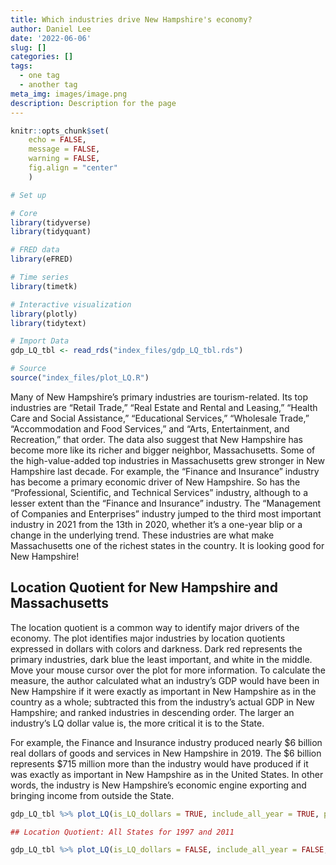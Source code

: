 ```yaml
---
title: Which industries drive New Hampshire's economy?
author: Daniel Lee
date: '2022-06-06'
slug: []
categories: []
tags:
  - one tag
  - another tag
meta_img: images/image.png
description: Description for the page
---
```



```r

knitr::opts_chunk$set(
    echo = FALSE, 
    message = FALSE, 
    warning = FALSE,
    fig.align = "center"
    )

# Set up

# Core
library(tidyverse)
library(tidyquant)

# FRED data
library(eFRED)

# Time series
library(timetk)

# Interactive visualization
library(plotly)
library(tidytext)

# Import Data
gdp_LQ_tbl <- read_rds("index_files/gdp_LQ_tbl.rds")

# Source
source("index_files/plot_LQ.R")
```



Many of New Hampshire's primary industries are tourism-related. Its top industries are "Retail Trade," "Real Estate and Rental and Leasing," "Health Care and Social Assistance," "Educational Services," "Wholesale Trade," "Accommodation and Food Services," and "Arts, Entertainment, and Recreation," that order. The data also suggest that New Hampshire has become more like its richer and bigger neighbor, Massachusetts. Some of the high-value-added top industries in Massachusetts grew stronger in New Hampshire last decade. For example, the "Finance and Insurance" industry has become a primary economic driver of New Hampshire. So has the "Professional, Scientific, and Technical Services" industry, although to a lesser extent than the "Finance and Insurance" industry. The "Management of Companies and Enterprises" industry jumped to the third most important industry in 2021 from the 13th in 2020, whether it's a one-year blip or a change in the underlying trend. These industries are what make Massachusetts one of the richest states in the country. It is looking good for New Hampshire!  



## Location Quotient for New Hampshire and Massachusetts
The location quotient is a common way to identify major drivers of the economy. The plot identifies major industries by location quotients expressed in dollars with colors and darkness. Dark red represents the primary industries, dark blue the least important, and white in the middle. Move your mouse cursor over the plot for more information. To calculate the measure, the author calculated what an industry's GDP would have been in New Hampshire if it were exactly as important in New Hampshire as in the country as a whole; subtracted this from the industry's actual GDP in New Hampshire; and ranked industries in descending order. The larger an industry's LQ dollar value is, the more critical it is to the State.  

For example, the Finance and Insurance industry produced nearly $6 billion real dollars of goods and services in New Hampshire in 2019. The $6 billion represents $715 million more than the industry would have produced if it was exactly as important in New Hampshire as in the United States. In other words, the industry is New Hampshire's economic engine exporting and bringing income from outside the State. 

```r
gdp_LQ_tbl %>% plot_LQ(is_LQ_dollars = TRUE, include_all_year = TRUE, panel_spacing_dist = 3.5)
```


```r
## Location Quotient: All States for 1997 and 2011

gdp_LQ_tbl %>% plot_LQ(is_LQ_dollars = FALSE, include_all_year = FALSE, panel_spacing_dist = 3)
```

